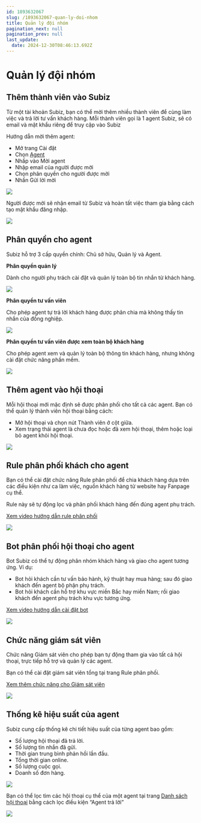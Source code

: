 ```yaml
---
id: 1893632067
slug: /1893632067-quan-ly-doi-nhom
title: Quản lý đội nhóm
pagination_next: null
pagination_prev: null
last_update:
  date: 2024-12-30T08:46:13.692Z
---
```


# Quản lý đội nhóm

## Thêm thành viên vào Subiz


Từ một tài khoản Subiz, bạn có thể mời thêm nhiều thành viên để cùng làm việc và trả lời tư vấn khách hàng. Mỗi thành viên gọi là 1 agent Subiz, sẽ có email và mật khẩu riêng để truy cập vào Subiz

Hướng dẫn mời thêm agent:

- Mở trang Cài đặt
- Chọn [Agent](https://app.subiz.com.vn/settings/agents)
- Nhấp vào Mời agent
- Nhập email của người được mời
- Chọn phân quyền cho người được mời
- Nhấn Gửi lời mời


![](https://vcdn.subiz-cdn.com/file/fisgyrbwunzcnzalumbx_acpxkgumifuoofoosble/unnamed.png)


Người được mời sẽ nhận email từ Subiz và hoàn tất việc tham gia bằng cách tạo mật khẩu đăng nhập.


![](https://vcdn.subiz-cdn.com/file/fisgyrbxcdplqunbmmbg_acpxkgumifuoofoosble/unnamed.png)

## Phân quyền cho agent 


Subiz hỗ trợ 3 cấp quyền chính: Chủ sở hữu, Quản lý và Agent.

<b>Phân quyền quản lý</b>

Dành cho người phụ trách cài đặt và quản lý toàn bộ tin nhắn từ khách hàng.


![](https://vcdn.subiz-cdn.com/file/fisgyrbxgvftlpctnicf_acpxkgumifuoofoosble/unnamed.gif)


<b>Phân quyền tư vấn viên</b>

Cho phép agent tự trả lời khách hàng được phân chia mà không thấy tin nhắn của đồng nghiệp.


![](https://vcdn.subiz-cdn.com/file/fisgyrbxjrhgedgdlyhy_acpxkgumifuoofoosble/unnamed.gif)


<b>Phân quyền tư vấn viên được xem toàn bộ khách hàng</b>

Cho phép agent xem và quản lý toàn bộ thông tin khách hàng, nhưng không cài đặt chức năng phần mềm.


![](https://vcdn.subiz-cdn.com/file/fisgyrdizeddhutcuiih_acpxkgumifuoofoosble/unnamed.gif)

## Thêm agent vào hội thoại 


Mỗi hội thoại mới mặc định sẽ được phân phối cho tất cả các agent. Bạn có thể quản lý thành viên hội thoại bằng cách:

- Mở hội thoại và chọn nút Thành viên ở cột giữa.
- Xem trạng thái agent là chưa đọc hoặc đã xem hội thoại, thêm hoặc loại bỏ agent khỏi hội thoại.


![](https://vcdn.subiz-cdn.com/file/fisgyrdjbnvrckctanej_acpxkgumifuoofoosble/unnamed.png)

## Rule phân phối khách cho agent 


Bạn có thể cài đặt chức năng Rule phân phối để chia khách hàng dựa trên các điều kiện như ca làm việc, nguồn khách hàng từ website hay Fanpage cụ thể. 

Rule này sẽ tự động lọc và phân phối khách hàng đến đúng agent phụ trách.

[Xem video hướng dẫn rule phân phối](https://www.youtube.com/watch?v=58QX5R6Z0pc)


![](https://vcdn.subiz-cdn.com/file/fisgyrbyyhgrqhovxbkl_acpxkgumifuoofoosble/unnamed.png)

## Bot phân phối hội thoại cho agent 


Bot Subiz có thể tự động phân nhóm khách hàng và giao cho agent tương ứng. Ví dụ:

- Bot hỏi khách cần tư vấn bảo hành, kỹ thuật hay mua hàng; sau đó giao khách đến agent bộ phận phụ trách.
- Bot hỏi khách cần hỗ trợ khu vực miền Bắc hay miền Nam; rồi giao khách đến agent phụ trách khu vực tương ứng.

[Xem video hướng dẫn cài đặt bot](https://www.youtube.com/watch?v=UeE6tV5IG6k)


![](https://vcdn.subiz-cdn.com/file/fisgyrbpueylfztuedcr_acpxkgumifuoofoosble/unnamed.png)

## Chức năng giám sát viên 


Chức năng Giám sát viên cho phép bạn tự động tham gia vào tất cả hội thoại, trực tiếp hỗ trợ và quản lý các agent. 

Bạn có thể cài đặt giám sát viên tổng tại trang Rule phân phối.

[Xem thêm chức năng cho Giám sát viên](https://subiz.com.vn/docs/956862628-giam-sat-vien-hoi-thoai)


![](https://vcdn.subiz-cdn.com/file/fisgyrbpzuqllbzjylbz_acpxkgumifuoofoosble/unnamed.png)

## Thống kê hiệu suất của agent 


Subiz cung cấp thống kê chi tiết hiệu suất của từng agent bao gồm:

- Số lượng hội thoại đã trả lời.
- Số lượng tin nhắn đã gửi.
- Thời gian trung bình phản hồi lần đầu.
- Tổng thời gian online.
- Số lượng cuộc gọi.
- Doanh số đơn hàng.




![](https://vcdn.subiz-cdn.com/file/fisgyrbqehqnquztvwfu_acpxkgumifuoofoosble/unnamed.png)


Bạn có thể lọc tìm các hội thoại cụ thể của một agent tại trang [Danh sách hội thoại](https://app.subiz.com.vn/new-reports/convo-list) bằng cách lọc điều kiện “Agent trả lời”


![](https://vcdn.subiz-cdn.com/file/fisgyrbqulxunuxlhrfo_acpxkgumifuoofoosble/unnamed.png)
